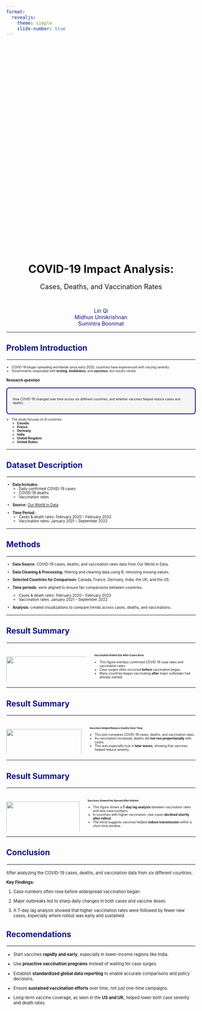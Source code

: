 ```yaml
---
format:
  revealjs:
    theme: simple
    slide-number: true
---
```


## 

::: {style="text-align: center; margin-top: 15vh;"}
## [COVID-19 Impact Analysis:]{style="font-size: 1.4em;"}<br>

[Cases, Deaths, and Vaccination Rates]{style="font-size: 1.3em;"}

<br>

[Lin Qi]{style="color: #111184;"}<br> [Midhun
Unnikrishnan]{style="color: #111184;"}<br> [Sumintra
Boonmat]{style="color: #111184;"}
:::

------------------------------------------------------------------------

## [Problem Introduction]{style="color: #111184;"}

<hr style="border: 1px solid #f5f5f5;">

::: {.fragment style="font-size: 60%;"}
-   COVID-19 began spreading worldwide since early 2020, countries have
    experienced with varying severity.
-   Governments responded with ***testing***, ***lockdowns***, and
    ***vaccines***, but results varied.
:::

:::: fragment
[Research question]{style="font-size: 70%; font-weight: bold;"}

::: {style="border: 2px solid #111184; border-radius: 8px; padding: 15px; font-size: 60%; background-color: #f5f5f5;"}
How COVID-19 changed over time across six different countries, and
whether vaccines helped reduce cases and deaths.
:::
::::

::: {.fragment style="font-size: 60%;"}
-   The study focuses on 6 countries:
    -   **Canada**
    -   **France**
    -   **Germany**
    -   **India**
    -   **United Kingdom**
    -   **United States**
:::

------------------------------------------------------------------------

## [Dataset Description]{style="color: #111184;"}

<hr style="border: 1px solid #f5f5f5;">

::: {.fragment style="font-size: 70%;"}
-   **Data Includes:**
    -   Daily confirmed COVID-19 cases
    -   COVID-19 deaths
    -   Vaccination rates
:::

::: {.fragment style="font-size: 70%;"}
-   **Source:** [Our World in Data](https://ourworldindata.org/)
:::

::: {.fragment style="font-size: 70%;"}
-   **Time Period:**
    -   Cases & death rates: February 2020 – February 2023
    -   Vaccination rates: January 2021 – September 2022
:::

------------------------------------------------------------------------

## [Methods]{style="color: #111184;"}

<hr style="border: 1px solid #f5f5f5;">

::: {.fragment style="font-size: 70%;"}
-   **Data Source**: COVID-19 cases, deaths, and vaccination rates data
    from Our World in Data.

-   **Data Cleaning & Processing:** filtering and cleaning data using R,
    removing missing values.
:::

::: {.fragment style="font-size: 70%;"}
-   **Selected Countries for Comparison:** Canada, France, Germany,
    India, the UK, and the US.

-   **Time periods:** were aligned to ensure fair comparisons between
    countries.

    -   Cases & death rates: February 2020 – February 2023
    -   Vaccination rates: January 2021 – September 2022

-   **Analysis:** created visualizations to compare trends across cases,
    deaths, and vaccinations.
:::

------------------------------------------------------------------------

## [Result Summary]{style="color: #111184;"}
<hr style="border: 1px solid #f5f5f5; margin-bottom: 1.5em;">
::: columns
::: {.column width="50%"}
![](images/cases_vaccination.png){width="120%"}
:::

::: {.column width="50%" style="font-size: 60%;"}
::: {style="font-weight: bold; font-size: 80%; margin-bottom: 0.6em;"}
Vaccination Rolled Out After Cases Rose
:::

-   This figure overlays confirmed COVID-19 case rates and vaccination
    rates.\
-   Case surges often occurred **before** vaccination began.\
-   Many countries began vaccinating **after** major outbreaks had
    already started.
:::
:::

------------------------------------------------------------------------

## [Result Summary]{style="color: #111184;"}
<hr style="border: 1px solid #f5f5f5; margin-bottom: 1.5em;">

::: {.columns}

::: {.column width="50%"}
![](images/cases_deaths_vaccination.png){width="100%"}
:::

::: {.column width="50%" style="font-size: 60%;"}
<div style="font-weight: bold; font-size: 80%; margin-bottom: 0.6em;">
Vaccines Helped Reduce Deaths Over Time
</div>
- This plot compares COVID-19 cases, deaths, and vaccination rates.  
- As vaccination increased, deaths did **not rise proportionally** with cases.  
- This was especially true in **later waves**, showing that vaccines helped reduce severity.
:::
:::


------------------------------------------------------------------------

## [Result Summary]{style="color: #111184;"}

<hr style="border: 1px solid #f5f5f5; margin-bottom: 1.5em;">

::: {.columns}
::: {.column width="50%"}
![](images/lagged_vaccination_vs_cases.png){width="100%"}
:::

::: {.column width="50%" style="font-size: 60%;"}
<div style="font-weight: bold; font-size: 80%; margin-bottom: 0.6em;">
Vaccines Slowed the Spread After Rollout
</div>

- This figure shows a **7-day lag analysis** between vaccination rates and new case numbers.  
- In countries with higher vaccination, new cases **declined shortly after rollout**.  
- The trend suggests vaccines helped **reduce transmission** within a short time window.
:::

:::

---

## [Conclusion]{style="color: #111184;"}

<hr style="border: 1px solid #f5f5f5;">

::: {.fragment style="font-size: 80%;"}
After analyzing the COVID-19 cases, deaths, and vaccination data from
six different countries.
:::

::: {.fragment style="font-size: 80%;"}
**Key Findings:**
:::

::: {.fragment style="font-size: 80%;"}
1.  Case numbers often rose before widespread vaccination began.
:::

::: {.fragment style="font-size: 80%;"}
2.  Major outbreaks led to sharp daily changes in both cases and vaccine
    doses.
:::

::: {.fragment style="font-size: 80%;"}
3.  A 7-day lag analysis showed that higher vaccination rates were
    followed by fewer new cases, especially where rollout was early and
    sustained.
:::

## [Recomendations]{style="color: #111184;"}

<hr style="border: 1px solid #f5f5f5;">

::: {.fragment style="font-size: 80%;"}
- Start vaccines **rapidly and early**, especially in lower-income regions like India.
:::
::: {.fragment style="font-size: 80%;"}
- Use **proactive vaccination programs** instead of waiting for case surges.
:::
::: {.fragment style="font-size: 80%;"}
- Establish **standardized global data reporting** to enable accurate comparisons and policy decisions.
:::
::: {.fragment style="font-size: 80%;"}
- Ensure **sustained vaccination efforts** over time, not just one-time campaigns.
:::
::: {.fragment style="font-size: 80%;"}
- Long-term vaccine coverage, as seen in the **US and UK**, helped lower both case severity and death rates.
:::
